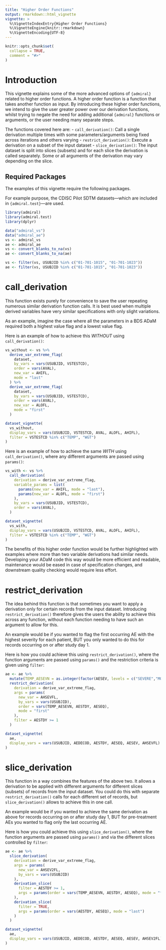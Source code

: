 ```yaml
---
title: "Higher Order Functions"
output: rmarkdown::html_vignette
vignette: >
  %\VignetteIndexEntry{Higher Order Functions}
  %\VignetteEngine{knitr::rmarkdown}
  %\VignetteEncoding{UTF-8}
---
```


```r
knitr::opts_chunk$set(
  collapse = TRUE,
  comment = "#>"
)
```

# Introduction

This vignette explains some of the more advanced options of `{admiral}` related
to higher order functions. A higher order function is a function that takes another
function as input. By introducing these higher order functions, we intend to give
the user greater power over our derivation functions, whilst trying to negate the
need for adding additional `{admiral}` functions or arguments, or the user needing
many separate steps.

The functions covered here are:
- `call_derivation()`: Call a single derivation multiple times with some
parameters/arguments being fixed across iterations and others varying
- `restrict_derivation()`: Execute a derivation on a subset of the input dataset
- `slice_derivation()`: The input dataset is split into slices (subsets) and for
each slice the derivation is called separately. Some or all arguments of the
derivation may vary depending on the slice.

## Required Packages

The examples of this vignette require the following packages.

For example purpose, the CDISC Pilot SDTM datasets---which are included in
`{admiral.test}`---are used.

```r
library(admiral)
library(admiral.test)
library(dplyr)

data("admiral_vs")
data("admiral_ae")
vs <- admiral_vs
ae <- admiral_ae
vs <- convert_blanks_to_na(vs)
ae <- convert_blanks_to_na(ae)
```
```r
vs <- filter(vs, USUBJID %in% c("01-701-1015", "01-701-1023"))
ae <- filter(vs, USUBJID %in% c("01-701-1015", "01-701-1023"))
```

# call_derivation

This function exists purely for convenience to save the user repeating numerous
similar derivation function calls. It is best used when multiple derived variables
have very similar specifications with only slight variations.

As an example, imagine the case where all the parameters in a BDS ADaM required
both a highest value flag and a lowest value flag.

Here is an example of how to achieve this *WITHOUT* using `call_derivation()`: 

```r
vs_without <- vs %>%
  derive_var_extreme_flag(
    dataset,
    by_vars = vars(USUBJID, VSTESTCD),
    order = vars(AVAL),
    new_var = AHIFL,
    mode = "last"
  ) %>%
  derive_var_extreme_flag(
    dataset,
    by_vars = vars(USUBJID, VSTESTCD),
    order = vars(AVAL),
    new_var = ALOFL,
    mode = "first"
  )
```

```r
dataset_vignette(
  vs_without,
  display_vars = vars(USUBJID, VSTESTCD, AVAL, ALOFL, AHIFL),
  filter = VSTESTCD %in% c("TEMP", "WGT")
)
```

Here is an example of how to achieve the same *WITH* using `call_derivation()`,
where any different arguments are passed using `params()`: 

```r
vs_with <- vs %>%
  call_derivation(
    derivation = derive_var_extreme_flag,
    variable_params = list(
      params(new_var = AHIFL, mode = "last"),
      params(new_var = ALOFL, mode = "first")
    ),
    by_vars = vars(USUBJID, VSTESTCD),
    order = vars(AVAL),
  )
```

```r
dataset_vignette(
  vs_with,
  display_vars = vars(USUBJID, VSTESTCD, AVAL, ALOFL, AHIFL),
  filter = VSTESTCD %in% c("TEMP", "WGT")
)
```

The benefits of this higher order function would be further highlighted with
examples where more than two variable derivations had similar needs.
Developing your ADaM code this way would be more efficient and readable,
maintenance would be eased in case of specification changes, and downstream
quality checking would require less effort.

# restrict_derivation

The idea behind this function is that sometimes you want to apply a
derivation only for certain records from the input dataset. Introducing
`restrict_derivation()` therefore gives the users the ability to achieve
this across any function, without each function needing to have such an
argument to allow for this.

An example would be if you wanted to flag the first occurring AE with the
highest severity for each patient, BUT you only wanted to do this for
records occurring on or after study day 1.

Here is how you could achieve this using `restrict_derivation()`,
where the function arguments are passed using `params()` and the restriction
criteria is given using `filter`:

```r
ae <- ae %>%
  mutate(TEMP_AESEVN = as.integer(factor(AESEV, levels = c("SEVERE","MODERATE","MILD")))) %>%
  restrict_derivation(
    derivation = derive_var_extreme_flag,
    args = params(
      new_var = AHSEVFL,
      by_vars = vars(USUBJID),
      order = vars(TEMP_AESEVN, AESTDY, AESEQ),
      mode = "first"
    ),
    filter = AESTDY >= 1
  )
```

```r
dataset_vignette(
  ae,
  display_vars = vars(USUBJID, AEDECOD, AESTDY, AESEQ, AESEV, AHSEVFL)
)
```

# slice_derivation

This function in a way combines the features of the above two. It allows a
derivation to be applied with different arguments for different slices (subsets)
of records from the input dataset. You could do this with separate `restrict_derivation()`
calls for each different set of records, but `slice_derivation()` allows
to achieve this in one call.

An example would be if you wanted to achieve the same derivation as above
for records occurring on or after study day 1, BUT for pre-treatment AEs
you wanted to flag only the last occurring AE.

Here is how you could achieve this using `slice_derivation()`,
where the function arguments are passed using `params()` and via the different
slices controlled by `filter`:

```r
ae <- ae %>%
  slice_derivation(
    derivation = derive_var_extreme_flag,
    args = params(
      new_var = AHSEV2FL,
      by_vars = vars(USUBJID)
    ),
    derivation_slice(
      filter = AESTDY >= 1,
      args = params(order = vars(TEMP_AESEVN, AESTDY, AESEQ), mode = "first")
    ),
    derivation_slice(
      filter = TRUE,
      args = params(order = vars(AESTDY, AESEQ), mode = "last")
    )
  ) 
```

```r
dataset_vignette(
  ae,
  display_vars = vars(USUBJID, AEDECOD, AESTDY, AESEQ, AESEV, AHSEV2FL)
)
```
